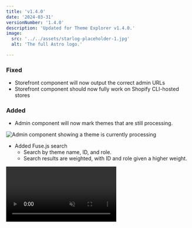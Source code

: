 ```yaml
---
title: 'v1.4.0'
date: '2024-03-31'
versionNumber: '1.4.0'
description: 'Updated for Theme Explorer v1.4.0.'
image:
  src: '../../assets/starlog-placeholder-1.jpg'
  alt: 'The full Astro logo.'

---
```


### Fixed

- Storefront component will now output the correct admin URLs
- Storefront component should now fully work on Shopify CLI-hosted stores

### Added

- Admin component will now mark themes that are still processing.

![Admin component showing a theme is currently processing](../../assets/screenshots/theme-processing.png)

- Added Fuse.js search
  - Search by theme name, ID, and role.
  - Search results are weighted, with ID and role given a higher weight.

<video src={video} controls loop muted />